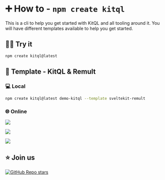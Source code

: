
# ➕ How to - `npm create kitql`

This is a cli to help you get started with KitQL and all tooling around it. You will have different
templates available to help you get started.

## 🧑‍💻 Try it

```bash
npm create kitql@latest
```

## 🎉 Template - KitQL & Remult

### 💻 Local

```bash
npm create kitql@latest demo-kitql --template sveltekit-remult
```

### 🌐 Online

[![](https://img.shields.io/badge/Open_in-SvelteLab-black?logo=svelte&color=%23FF3E00)](https://www.sveltelab.dev/?provider=github&owner=jycouet&repo=kitql&branch=main&path=%2Fpackages%2Fcreate-kitql%2Ftemplates%2Fsveltekit-remult)

[![](https://img.shields.io/badge/Open_in-CodeSandbox-black?logo=codesandbox&color=%23151515)](https://codesandbox.io/p/sandbox/github/jycouet/kitql/tree/main/packages/create-kitql/templates/sveltekit-remult)

[![](https://img.shields.io/badge/Open_in-StackBlitz-black?logo=stackblitz&color=%231269D3)](https://stackblitz.com/github.com/jycouet/kitql/tree/main/packages/create-kitql/templates/sveltekit-remult)

## ⭐️ Join us

[![GitHub Repo stars](https://img.shields.io/github/stars/jycouet/kitql?logo=github&label=KitQL&color=#4ACC31)](https://github.com/jycouet/kitql)
